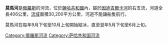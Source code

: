 '''莫馬河'''是[[俄羅斯|俄羅斯]]的河流，位於[[薩哈共和國|薩哈共和國]]內，屬於[[因迪吉爾卡河|因迪吉爾卡河]]的右支流，河道全長406公里，[[流域|流域]]面積30,200平方公里，河道不能讓船隻航行。

莫馬河在每年9月下旬至10月上旬開始結冰，直至翌年5月下旬至6月上旬。

{{coord|66|26|10|N|143|10|55|E|region:RU-SA_type:river_source:dewiki|display=title}}

[[Category:俄羅斯河流|Category:俄羅斯河流]]
[[Category:萨哈共和国河流|Category:萨哈共和国河流]]

{{Russia-geo-stub}}